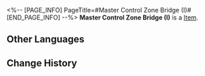 <%-- [PAGE_INFO]
PageTitle=#Master Control Zone Bridge (I)#
[END_PAGE_INFO] --%>
{{Item Infobox
|id          = 252310
|image       = Item Master Control Zone Bridge (I).png{{subst:void|<!--$UPLOAD:<<SpriteOutput/Quest/PlanetFes/SwapCardPic/SwapCardPiece/1004_1.png>-<Item Master Control Zone Bridge (I).png>-<Item Icons>>-->}}
|type        = 
|invCategory = 
|rarity      = 5
|effect      = 
|description = Complete a Memory Card set to gain buffs.
}}
{{Description|The trailblazing memories deep in your mind will provide inspiration to the game once you recall it in full.}}
'''Master Control Zone Bridge (I)''' is a [[Item]].

==Other Languages==
{{Other Languages
|en   = Master Control Zone Bridge (I)
|zhs  = 主控舰桥-Ⅰ
|zht  = 主控艦橋-Ⅰ
|ja   = 主制御部分・艦橋-I
|ko   = 메인 컨트롤 함교-Ⅰ
|es   = Puente de la zona de mando&nbsp;I
|fr   = Pont de la Zone de contrôle principale (I)
|ru   = Мостик главной контрольной зоны I
|th   = สะพาน Master Control Zone I
|vi   = Cầu Tàu Điều Khiển Chính-I
|de   = Brücke der Hauptkontrollzone (I)
|id   = Jembatan Master Control Zone I
|pt   = Ponte da Zona de Controle Principal (I)
}}

==Change History==
{{Change History|3.2}}